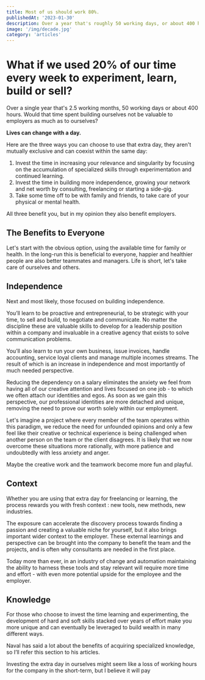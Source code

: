 ```yaml
---
title: Most of us should work 80%.
publishedAt: '2023-01-30'
description: Over a year that's roughly 50 working days, or about 400 hours invested in yourself.
image: '/img/decade.jpg'
category: 'articles'
---
```


# What if we used 20% of our time every week to experiment, learn, build or sell?

Over a single year that's 2.5 working months, 50 working days or about 400 hours. Would that time spent building ourselves not be valuable to employers as much as to ourselves?

**Lives can change with a day.**

Here are the three ways you can choose to use that extra day, they aren't mutually exclusive and can coexist within the same day:

1. Invest the time in increasing your relevance and singularity by focusing on the accumulation of specialized skills through experimentation and continued learning.
2. Invest the time in building more independence, growing your network and net worth by consulting, freelancing or starting a side-gig.
3. Take some time off to be with family and friends, to take care of your physical or mental health.

All three benefit you, but in my opinion they also benefit employers.

## The Benefits to Everyone

Let's start with the obvious option, using the available time for family or health. In the long-run this is beneficial to everyone, happier and healthier people are also better teammates and managers. Life is short, let's take care of ourselves and others.

## Independence

Next and most likely, those focused on building independence.

You’ll learn to be proactive and entrepreneurial, to be strategic with your time, to sell and build, to negotiate and communicate. No matter the discipline these are valuable skills to develop for a leadership position within a company and invaluable in a creative agency that exists to solve communication problems.

You’ll also learn to run your own business, issue invoices, handle accounting, service loyal clients and manage multiple incomes streams. The result of which is an increase in independence and most importantly of much needed perspective.

Reducing the dependency on a salary eliminates the anxiety we feel from having all of our creative attention and lives focused on one job - to which we often attach our identities and egos. As soon as we gain this perspective, our professional identities are more detached and unique, removing the need to prove our worth solely within our employment.

Let's imagine a project where every member of the team operates within this paradigm, we reduce the need for unfounded opinions and only a few feel like their creative or technical experience is being challenged when another person on the team or the client disagrees. It is likely that we now overcome these situations more rationally, with more patience and undoubtedly with less anxiety and anger.

Maybe the creative work and the teamwork become more fun and playful.

## Context

Whether you are using that extra day for freelancing or learning, the process rewards you with fresh context : new tools, new methods, new industries.

The exposure can accelerate the discovery process towards finding a passion and creating a valuable niche for yourself, but it also brings important wider context to the employer. These external learnings and perspective can be brought into the company to benefit the team and the projects, and is often why consultants are needed in the first place.

Today more than ever, in an industry of change and automation maintaining the ability to harness these tools and stay relevant will require more time and effort - with even more potential upside for the employee and the employer.

## Knowledge

For those who choose to invest the time learning and experimenting, the development of hard and soft skills stacked over years of effort make you more unique and can eventually be leveraged to build wealth in many different ways.

Naval has said a lot about the benefits of acquiring specialized knowledge, so I’ll refer this section to his articles.

Investing the extra day in ourselves might seem like a loss of working hours for the company in the short-term, but I believe it will pay
